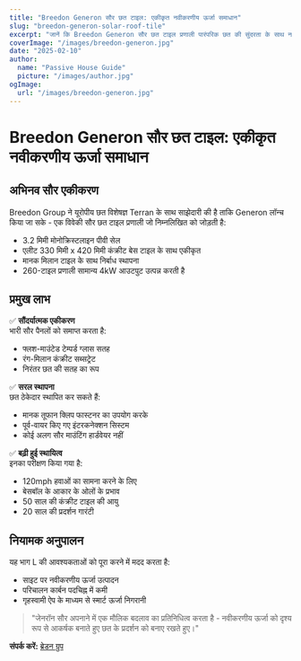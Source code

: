 ```yaml
---
title: "Breedon Generon सौर छत टाइल: एकीकृत नवीकरणीय ऊर्जा समाधान"
slug: "breedon-generon-solar-roof-tile"
excerpt: "जानें कि Breedon Generon सौर छत टाइल प्रणाली पारंपरिक छत की सुंदरता के साथ नवीकरणीय ऊर्जा उत्पादन को कैसे एकीकृत करती है।"
coverImage: "/images/breedon-generon.jpg"
date: "2025-02-10"
author:
  name: "Passive House Guide"
  picture: "/images/author.jpg"
ogImage:
  url: "/images/breedon-generon.jpg"
---
```


# Breedon Generon सौर छत टाइल: एकीकृत नवीकरणीय ऊर्जा समाधान

## अभिनव सौर एकीकरण

Breedon Group ने यूरोपीय छत विशेषज्ञ Terran के साथ साझेदारी की है ताकि Generon लॉन्च किया जा सके - एक विवेकी सौर छत टाइल प्रणाली जो निम्नलिखित को जोड़ती है:

- 3.2 मिमी मोनोक्रिस्टलाइन पीवी सेल
- एलीट 330 मिमी x 420 मिमी कंक्रीट बेस टाइल के साथ एकीकृत
- मानक मिलान टाइल के साथ निर्बाध स्थापना
- 260-टाइल प्रणाली सामान्य 4kW आउटपुट उत्पन्न करती है

## प्रमुख लाभ

✅ **सौंदर्यात्मक एकीकरण**  
भारी सौर पैनलों को समाप्त करता है:
- फ्लश-माउंटेड टेम्पर्ड ग्लास सतह
- रंग-मिलान कंक्रीट सब्सट्रेट
- निरंतर छत की सतह का रूप

✅ **सरल स्थापना**  
छत ठेकेदार स्थापित कर सकते हैं:
- मानक तूफान क्लिप फास्टनर का उपयोग करके
- पूर्व-वायर किए गए इंटरकनेक्शन सिस्टम
- कोई अलग सौर माउंटिंग हार्डवेयर नहीं

✅ **बढ़ी हुई स्थायित्व**  
इनका परीक्षण किया गया है:
- 120mph हवाओं का सामना करने के लिए
- बेसबॉल के आकार के ओलों के प्रभाव
- 50 साल की कंक्रीट टाइल की आयु
- 20 साल की प्रदर्शन गारंटी

## नियामक अनुपालन

यह भाग L की आवश्यकताओं को पूरा करने में मदद करता है:
- साइट पर नवीकरणीय ऊर्जा उत्पादन
- परिचालन कार्बन पदचिह्न में कमी
- गृहस्वामी ऐप के माध्यम से स्मार्ट ऊर्जा निगरानी

> "जेनरॉन सौर अपनाने में एक मौलिक बदलाव का प्रतिनिधित्व करता है - नवीकरणीय ऊर्जा को दृश्य रूप से आकर्षक बनाते हुए छत के प्रदर्शन को बनाए रखते हुए।"  

**संपर्क करें:** [ब्रेडन ग्रुप](https://www.breedongroup.com)